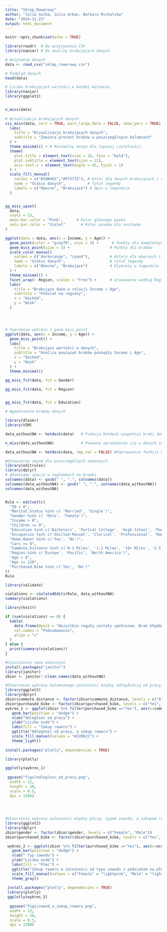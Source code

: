 ```yaml
---
title: "Sklep_Rowerowy"
author: "Julia Sulka, Julia Urban, Barbara Michalska"
date: "2024-11-23"
output: html_document
---
```


```r
knitr::opts_chunk$set(echo = TRUE)
```

```r
library(readr)  # Do wczytywania CSV
library(naniar) # Do analizy brakujących danych

# Wczytanie danych
data <- read_csv("sklep_rowerowy.csv")

# Podgląd danych
head(data)

```

```r
# Liczba brakujących wartości w każdej kolumnie
library(naniar)
library(ggplot2)


n_miss(data)
  
# Wizualizacja brakujących danych
vis_miss(data, sort = TRUE, warn_large_data = FALSE, show_perc = TRUE) +
  labs(
    title = "Wizualizacja brakujących danych",
    subtitle = "Zawiera procent braków w poszczególnych kolumnach"
  ) +
  theme_minimal() + # Minimalny motyw dla lepszej czytelności
  theme(
    plot.title = element_text(size = 16, face = "bold"),
    plot.subtitle = element_text(size = 12),
    axis.text.x = element_text(angle = 45, hjust = 1)
  ) +
  scale_fill_manual(
    values = c("#28B463","#FF5733"), # Kolor dla danych brakujących i obecnych
    name = "Status danych",          # Tytuł legendy
    labels = c("Obecne", "Brakujące") # Opis w legendzie
  )


gg_miss_upset(
  data, 
  nsets = 13, 
  main.bar.color = "Pink",      # Kolor głównego paska
  sets.bar.color = "Violet"       # Kolor pasków dla zestawów
)

ggplot(data = data, aes(x = Income, y = Age)) +
  geom_point(color = "grey70", size = 3) +      # Punkty dla kompletnych danych
  geom_miss_point(size = 3) +                  # Punkty dla braków
  scale_color_manual(
    values = c("darkorange", "cyan4"),         # Kolory dla obecnych i brakujących
    name = "Status danych",                    # Tytuł legendy
    labels = c("Obecne", "Brakujące")          # Etykiety w legendzie
  ) +
  theme_minimal() +
  facet_wrap(~ Region, scales = "free") +      # Grupowanie według Regionu
  labs(
    title = "Brakujące dane w relacji Income i Age",
    subtitle = "Podział na regiony",
    x = "Dochód",
    y = "Wiek"
  )




# Tworzenie wykresu z geom_miss_point
ggplot(data, aes(x = Income, y = Age)) +
  geom_miss_point() +
  labs(
    title = "Brakujące wartości w danych",
    subtitle = "Analiza powiązań braków pomiędzy Income i Age",
    x = "Dochód",
    y = "Wiek"
  ) +
  theme_minimal()

gg_miss_fct(data, fct = Gender)

gg_miss_fct(data, fct = Region)


gg_miss_fct(data, fct = Education)

```

```r

# Wypełnienie braków danych

library(dlookr)
library(VIM)

data_withoutNA <- hotdeck(data)   # Funkcja hotdeck uzupełnia braki danych

n_miss(data_withoutNA)            # Ponowne sprawdzenie czy w danych są braki

data_withoutNA <- hotdeck(data, imp_var = FALSE) #Poprawienie funkcji hotdeck

```

```r
#Ustawienie zasad dla poszczególnych zmiennych
library(editrules)
library(dplyr)
# Zmieniamy spacje w nagłówkach na kropki
colnames(data) <- gsub(" ", ".", colnames(data))
colnames(data_withoutNA) <- gsub(" ", ".", colnames(data_withoutNA))
colnames(data_withoutNA)


Rule <- editset(c(
  "ID > 0",
  "Marital.Status %in% c( 'Married', 'Single')",
  "Gender %in% c( 'Male', 'Female')",
  "Income > 0",
  "Children >= 0",
  "Education %in% c('Bachelors', 'Partial College', 'High School', 'Partial High School', 'Graduate Degree')",
  "Occupation %in% c('Skilled Manual', 'Clerical', 'Professional', 'Manual', 'Management')",
  "Home.Owner %in% c('Yes', 'No')",
  "Cars >= 0",
  "Commute.Distance %in% c('0-1 Miles', '1-2 Miles', '10+ Miles', '2-5 Miles', '5-10 Miles')",
  "Region %in% c('Europe', 'Pacific', 'North America')",
  "Age > 0",
  "Age <= 120",
  "Purchased.Bike %in% c('Yes', 'No')"
))
Rule

library(validate)

violations <- violatedEdits(Rule, data_withoutNA)
summary(violations)

library(knitr)

if (sum(violations) == 0) {
  kable(
    data.frame(Wynik = "Wszystkie reguły zostały spełnione. Brak błędów."),
    col.names = "Podsumowanie",
    align = "c"
  )
} else {
  print(summary(violations))
}
```

```r
#Czyszczenie nazw zmiennych
install.packages("janitor")
library(janitor)
zbior <- janitor::clean_names(data_withoutNA)
```

```r
#Utworzenie wykresu kolumnowego zależności między odległością od pracy, a zakupem roweru
library(ggplot2)
library(dplyr)
zbior$commute_distance <- factor(zbior$commute_distance, levels = c("0-1 Miles", "1-2 Miles", "2-5 Miles", "5-10 Miles", "10+ Miles"))
zbior$purchased_bike <- factor(zbior$purchased_bike, levels = c("Yes", "No"))
wykres_1 <- ggplot(zbior %>% filter(purchased_bike =="Yes"), aes(x=commute_distance, fill=purchased_bike)) +
   geom_bar(position = "dodge") +
   xlab("Odległość od pracy") +
   ylab("Liczba osób") + 
   labs(fill = "Zakup roweru") +
   ggtitle("Odległość od pracy, a zakup roweru") +
   scale_fill_manual(values = "#228b22") +
   theme_light()
 
install.packages("plotly", dependencies = TRUE)

library(plotly)

ggplotly(wykres_1)
 
 ggsave("figs/odleglosc_od_pracy.png",
  width = 12,
  height = 10,
  scale = 0.5,
  dpi = 1200)
 
 
 
```

```r
#Utworzenie wykresu zależności między płcią, typem zawodu, a zakupem roweru
library(ggplot2)
library(dplyr)
zbior$gender <- factor(zbior$gender, levels = c("Female", "Male"))
zbior$purchased_bike <- factor(zbior$purchased_bike, levels = c("Yes", "No"))

 wykres_2 <- ggplot(zbior %>% filter(purchased_bike =="Yes"), aes(x=occupation, fill=gender)) +
   geom_bar(position = "dodge") +
   xlab(" Typ zawodu") +
   ylab("Liczba osób") + 
   labs(fill = "Płeć") +
   ggtitle("Zakup roweru w zależności od typu zawodu z podziałem na płeć") +
   scale_fill_manual(values = c("Female" = "lightpink", "Male" = "lightblue")) +
   theme_gray()
 
 install.packages("plotly", dependencies = TRUE)
 library(plotly)
 ggplotly(wykres_2)
 
  ggsave("figs/zawod_a_zakup_roweru.png",
  width = 12,
  height = 10,
  scale = 0.5,
  dpi = 1200)

```
